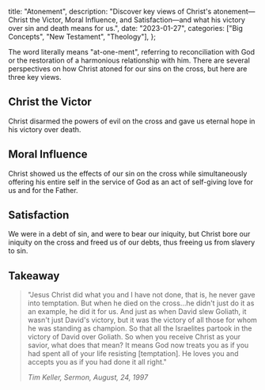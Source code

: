   title: "Atonement",
  description: "Discover key views of Christ's atonement—Christ the Victor, Moral Influence, and Satisfaction—and what his victory over sin and death means for us.",
  date: "2023-01-27",
  categories: ["Big Concepts", "New Testament", "Theology"],
};

The word <Definition lang="english" anchor="atonement" text="atonement" /> literally means "at-one-ment", referring to reconciliation with God or the restoration of a harmonious relationship with him. There are several perspectives on how Christ atoned for our sins on the cross, but here are three key views.

## Christ the Victor

Christ disarmed the powers of evil on the cross and gave us eternal hope in his victory over death.

## Moral Influence

Christ showed us the effects of our sin on the cross while simultaneously offering his entire self in the service of God as an act of self-giving love for us and for the Father.

## Satisfaction

We were in a debt of sin, and were to bear our iniquity, but Christ bore our iniquity on the cross and freed us of our debts, thus freeing us from slavery to sin.

## Takeaway

> "Jesus Christ did what you and I have not done, that is, he never gave into temptation. But when he died on the cross…he didn't just do it as an example, he did it for us. And just as when David slew Goliath, it wasn't just David's victory, but it was the victory of all those for whom he was standing as champion. So that all the Israelites partook in the victory of David over Goliath. So when you receive Christ as your savior, what does that mean? It means God now treats you as if you had spent all of your life resisting [temptation]. He loves you and accepts you as if you had done it all right."
>
> <cite>Tim Keller, Sermon, August, 24, 1997</cite>
